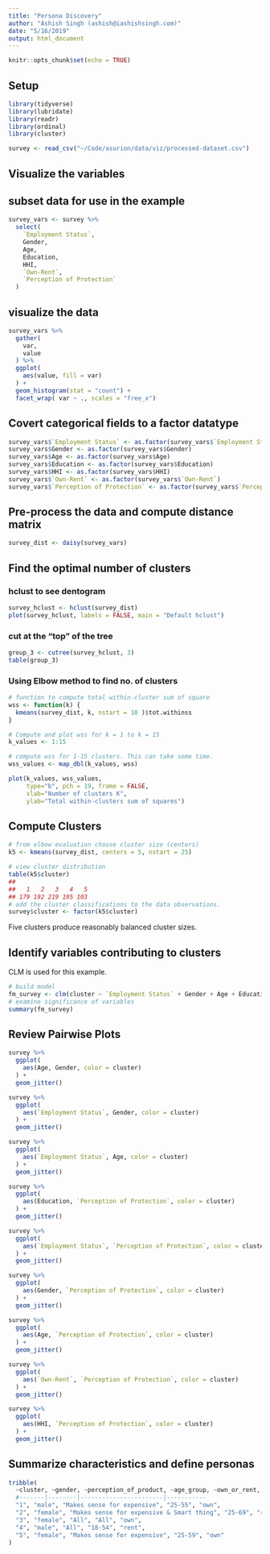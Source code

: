 ```yaml
---
title: "Persona Discovery"
author: "Ashish Singh (ashish@iashishsingh.com)"
date: "5/16/2019"
output: html_document
---
```


```r
knitr::opts_chunk$set(echo = TRUE)
```

## Setup

```r
library(tidyverse)
library(lubridate)
library(readr)
library(ordinal)
library(cluster)

survey <- read_csv("~/Code/asurion/data/viz/processed-dataset.csv")
```


## Visualize the variables
## subset data for use in the example

```r
survey_vars <- survey %>%
  select(
    `Employment Status`,
    Gender,
    Age,
    Education,
    HHI,
    `Own-Rent`,
    `Perception of Protection`
  )
```


## visualize the data
```r
survey_vars %>%
  gather(
    var,
    value
  ) %>%
  ggplot(
    aes(value, fill = var)
  ) +
  geom_histogram(stat = "count") +
  facet_wrap( var ~ ., scales = "free_x")
```


## Covert categorical fields to a factor datatype
```r
survey_vars$`Employment Status` <- as.factor(survey_vars$`Employment Status`)
survey_vars$Gender <- as.factor(survey_vars$Gender)
survey_vars$Age <- as.factor(survey_vars$Age)
survey_vars$Education <- as.factor(survey_vars$Education)
survey_vars$HHI <- as.factor(survey_vars$HHI)
survey_vars$`Own-Rent` <- as.factor(survey_vars$`Own-Rent`)
survey_vars$`Perception of Protection` <- as.factor(survey_vars$`Perception of Protection`)
```


## Pre-process the data and compute distance matrix

```r
survey_dist <- daisy(survey_vars)
```

## Find the optimal number of clusters

### hclust to see dentogram
```r
survey_hclust <- hclust(survey_dist)
plot(survey_hclust, labels = FALSE, main = "Default hclust")
```

### cut at the "top" of the tree

```r
group_3 <- cutree(survey_hclust, 3)
table(group_3)
```


### Using Elbow method to find no. of clusters

```r
# function to compute total within-cluster sum of square 
wss <- function(k) {
  kmeans(survey_dist, k, nstart = 10 )$tot.withinss
}

# Compute and plot wss for k = 1 to k = 15
k_values <- 1:15

# compute wss for 1-15 clusters. This can take some time.
wss_values <- map_dbl(k_values, wss)

plot(k_values, wss_values,
     type="b", pch = 19, frame = FALSE, 
     xlab="Number of clusters K",
     ylab="Total within-clusters sum of squares")
```


## Compute Clusters

```r
# from elbow evaluation choose cluster size (centers)
k5 <- kmeans(survey_dist, centers = 5, nstart = 25)

# view cluster distribution
table(k5$cluster)
## 
##   1   2   3   4   5 
## 179 192 219 195 103
# add the cluster classifications to the data observations.
survey$cluster <- factor(k5$cluster)

```

Five clusters produce reasonably balanced cluster sizes.

## Identify variables contributing to clusters

CLM is used for this example.

```r
# build model
fm_survey <- clm(cluster ~ `Employment Status` + Gender + Age + Education + HHI + `Own-Rent` + `Perception of Protection`, data = survey)
# examine significance of variables
summary(fm_survey)
```

## Review Pairwise Plots

```r
survey %>% 
  ggplot(
    aes(Age, Gender, color = cluster)
  ) +
  geom_jitter()
```

```r
survey %>% 
  ggplot(
    aes(`Employment Status`, Gender, color = cluster)
  ) +
  geom_jitter()
```

```r
survey %>% 
  ggplot(
    aes(`Employment Status`, Age, color = cluster)
  ) +
  geom_jitter()
```

```r
survey %>% 
  ggplot(
    aes(Education, `Perception of Protection`, color = cluster)
  ) +
  geom_jitter()
```

```r
survey %>% 
  ggplot(
    aes(`Employment Status`, `Perception of Protection`, color = cluster)
  ) +
  geom_jitter()
```

```r
survey %>% 
  ggplot(
    aes(Gender, `Perception of Protection`, color = cluster)
  ) +
  geom_jitter()
```

```r
survey %>% 
  ggplot(
    aes(Age, `Perception of Protection`, color = cluster)
  ) +
  geom_jitter()
```

```r
survey %>% 
  ggplot(
    aes(`Own-Rent`, `Perception of Protection`, color = cluster)
  ) +
  geom_jitter()
```

```r
survey %>% 
  ggplot(
    aes(HHI, `Perception of Protection`, color = cluster)
  ) +
  geom_jitter()
```

## Summarize characteristics and define personas

```r
tribble(
  ~cluster, ~gender, ~perception_of_product, ~age_group, ~own_or_rent,
  #-------|--------|-----------------------|-----------
  "1", "male", "Makes sense for expensive", "25-55", "own",
  "2", "female", "Makes sense for expensive & Smart thing", "25-69", "rent",
  "3", "female", "All", "All", "own",
  "4", "male", "All", "18-54", "rent",
  "5", "female", "Makes sense for expensive", "25-59", "own"
)
```

